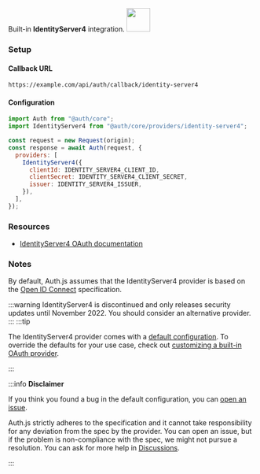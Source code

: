 <div
  style={{
    backgroundColor: "#000",
    display: "flex",
    justifyContent: "space-between",
    color: "#fff",
    padding: 16,
  }}
>
  <span>
    Built-in <b>IdentityServer4</b> integration.
  </span>
  <a href="https://identityserver4.readthedocs.io">
    <img
      style={{ display: "block" }}
      src="/img/providers/identity-server4.svg"
      height="48"
      width="48"
    />
  </a>
</div>

### Setup

#### Callback URL

```
https://example.com/api/auth/callback/identity-server4
```

#### Configuration

```js
import Auth from "@auth/core";
import IdentityServer4 from "@auth/core/providers/identity-server4";

const request = new Request(origin);
const response = await Auth(request, {
  providers: [
    IdentityServer4({
      clientId: IDENTITY_SERVER4_CLIENT_ID,
      clientSecret: IDENTITY_SERVER4_CLIENT_SECRET,
      issuer: IDENTITY_SERVER4_ISSUER,
    }),
  ],
});
```

### Resources

- [IdentityServer4 OAuth documentation](https://identityserver4.readthedocs.io/en/latest/)

### Notes

By default, Auth.js assumes that the IdentityServer4 provider is
based on the [Open ID Connect](https://openid.net/specs/openid-connect-core-1_0.html) specification.

:::warning
IdentityServer4 is discontinued and only releases security updates until November 2022. You should consider an alternative provider.
:::
:::tip

The IdentityServer4 provider comes with a [default configuration](https://github.com/nextauthjs/next-auth/blob/main/packages/core/src/providers/identity-server4.ts).
To override the defaults for your use case, check out [customizing a built-in OAuth provider](https://authjs.dev/guides/providers/custom-provider#override-default-options).

:::

:::info **Disclaimer**

If you think you found a bug in the default configuration, you can [open an issue](https://authjs.dev/new/provider-issue).

Auth.js strictly adheres to the specification and it cannot take responsibility for any deviation from
the spec by the provider. You can open an issue, but if the problem is non-compliance with the spec,
we might not pursue a resolution. You can ask for more help in [Discussions](https://authjs.dev/new/github-discussions).

:::
